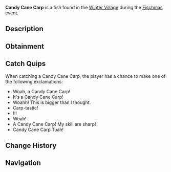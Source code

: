 {{FishInfobox
|image          = Candy Cane Carp.png
|rarity         = Limited
|event          = Fischmas
|sea            = First Sea
|location       = [[Fischmas]]
|sublocation    = 
|sources        = Basic Present, Fishing Rod, Supreme Present, Unique Present
|radar_location = 
|xp             = 85
|weather        = 
|time           = Day
|season         = Winter
|bait           = Peppermint Worm
|base_weight    = 5
|base_value     = 75
|weight_range   = 4
|base_chance    = 60
|base_resil     = 70
}}
'''Candy Cane Carp''' is a {{Rarity|Limited}} fish found in the [[Winter Village]] during the [[Fischmas]] event.

== Description ==
{{Description|Candy Cane Carps are an interesting Fischmas fish. They exhibit coloration like that of a candy cane, as well as having a bunch of candy canes sticking out all round their body. They also taste like peppermint!|Bestiary Entry}}

== Obtainment ==
{{Description|Only can be caught during Fischmas24.|Bestiary Hint}}
{{Fish Availability|
Fischmas/Winter Village
|top_rods      = 
Ethereal Prism Rod\170158.71\0;
Leviathan's Fang Rod\165784.62\25284.53;
No-Life Rod\165536.19\18932.36;
Seraphic Rod\164257.75\18786.15;
Fast Rod\162848.65\18625;
Kraken Rod\138703.45\23581.84;
Training Rod\146891.67\19225.27;
Nocturnal Rod\109959.88\71880.93;
Depthseeker Rod\152266.57\14666.3;
Avalanche Rod\150617.28\13149.45;
Challenger's Rod\150461.22\17208.24;
Verdant Shear Rod\150260.03\16024.04;
Rod Of The Forgotten Fang\150003.94\17155.94;
Trident Rod\149199.69\13331.69;
Free Spirit Rod\146111.32\13298.48;
Blazebringer Rod\145089.23\15112.5;
Zeus Rod\143743.2\16013.75;
Volcanic Rod\140361.49\12152.71;
Rod Of The Depths\136264.23\15584.53;
Rod Of The Exalted One\130092.48\16812.69;
Steady Rod\82289.78\6693.94
|recommended   = Ethereal Prism Rod
}}

== Catch Quips ==
When catching a Candy Cane Carp, the player has a chance to make one of the following exclamations:
* Woah, a Candy Cane Carp!
* It's a Candy Cane Carp!
* Woahh! This is bigger than I thought.
* Carp-tastic!
* !!!
* Woah!
* A Candy Cane Carp! My skill are sharp!
* Candy Cane Carp Tuah!

== Change History ==
{{Change History|{{subst:Current Version}}}}

== Navigation ==
{{Fish Navbox|Fischmas}}